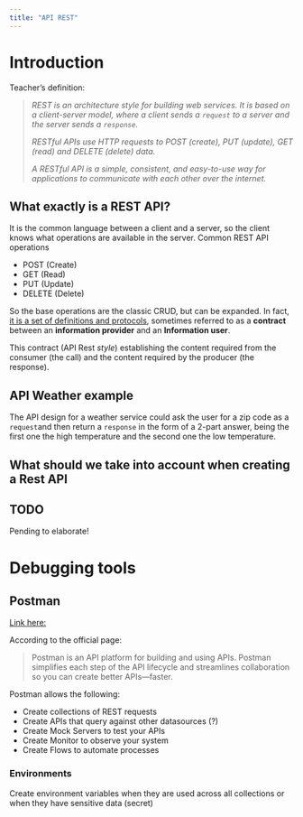 ```yaml
---
title: "API REST"
---
```


# Introduction
Teacher's definition:

> _REST is an architecture style for building web services. It is based on a client-server model, where a client sends a `request` to a server and the server sends a `response`._
>
> _RESTful APIs use HTTP requests to POST (create), PUT (update), GET (read) and DELETE (delete) data._
>
> _A RESTful API is a simple, consistent, and easy-to-use way for applications to communicate with each other over the internet._

## What exactly is a REST API?
It is the common language between a client and a server, so the client knows what operations are available in the server.
Common REST API operations

- POST (Create)
- GET (Read)
- PUT (Update)
- DELETE (Delete)

So the base operations are the classic CRUD, but can be expanded. In fact, [it is a set of definitions and protocols](https://www.redhat.com/en/topics/api/what-is-a-rest-api), sometimes referred to as a **contract** between an **information provider** and an **Information user**.

This contract (API Rest _style_) establishing the content required from the consumer (the call) and the content required by the producer (the response).

:::{.callout-note}
## API Weather example
The API design for a weather service could ask the user for a zip code as a `request`and then return a `response` in the form of a 2-part answer, being the first one the high temperature and the second one the low temperature.
:::

## What should we take into account when creating a Rest API

:::{.callout-warning}
## TODO
Pending to elaborate!
:::

# Debugging tools
## Postman

[Link here:](https://www.postman.com/)

According to the official page:

> Postman is an API platform for building and using APIs. Postman simplifies each step of the API lifecycle and streamlines collaboration so you can create better APIs—faster.

Postman allows the following:

- Create collections of REST requests
- Create APIs that query against other datasources (?)
- Create Mock Servers to test your APIs
- Create Monitor to observe your system
- Create Flows to automate processes

### Environments
Create environment variables when they are used across all collections or when they have sensitive data (secret)
